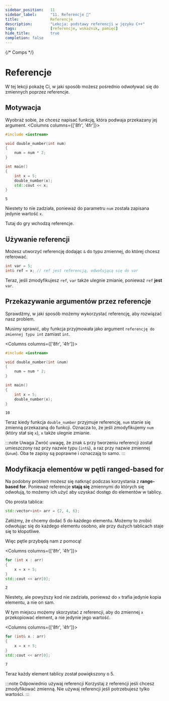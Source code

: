 ```yaml
---
sidebar_position:	11
sidebar_label:		"11. Referencje 🚧"
title:				Referencje
description:		"Lekcja: podstawy referencji w języku C++"
tags:				[referencje, wskaźnik, pamięć]
hide_title:			true
completion: false
---
```


{/* Comps */}


# Referencje

W tej lekcji pokażę Ci, w jaki sposób możesz pośrednio odwoływać się do zmiennych poprzez referencje.

## Motywacja 

Wyobraź sobie, że chcesz napisać funkcję, która podwaja przekazany jej argument.
<Columns columns={['8fr', '4fr']}>
<div>

```cpp
#include <iostream>

void double_number(int num) 
{
    num = num * 2;
}

int main()
{
    int x = 5;
    double_number(x); 
    std::cout << x;
}
```

</div>
<div>

```plaintext title="Wynik"
5
```

</div>
</Columns>

Niestety to nie zadziała, ponieważ do parametru `num` została zapisana jedynie wartość `x`.

Tutaj do gry wchodzą referencje.

## Używanie referencji

Możesz utworzyć referencję dodając `&` do typu zmiennej, do której chcesz referować.

```cpp
int var = 5;
int& ref = x; // ref jest referencją, odwołującą się do var
```

Teraz, jeśli zmodyfikujesz `ref`, `var` także ulegnie zmianie, ponieważ `ref` **jest** `var`.

## Przekazywanie argumentów przez referencje

Sprawdźmy, w jaki sposób możemy wykorzystać referencję, aby rozwiązać nasz problem.

Musimy sprawić, aby funkcja przyjmowała jako argument `referencję do zmiennej typu int` zamiast `int`.

<Columns columns={['8fr', '4fr']}>
<div>

```cpp
#include <iostream>

void double_number(int &num) 
{
    num = num * 2;
}

int main()
{
    int x = 5;
    double_number(x);
}
```

</div>
<div>

```plaintext title="Result"
10
```

</div>
</Columns>

Teraz kiedy funkcja `double_number` przyjmuje referencję, `num` stanie się zmienną przekazaną do funkcji. Oznacza to, że jeśli zmodyfikujemy `num` (który stał się `x`), `x` także ulegnie zmianie.

:::note Uwaga
Zwróć uwagę, że znak `&` przy tworzeniu referencji został umieszczony raz przy nazwie typu (`int&`), a raz przy nazwie zmiennej (`&num`). Oba te zapisy są poprawne i oznaczają to samo.
:::

## Modyfikacja elementów w pętli **ranged-based for**

Na podobny problem możesz się natknąć podczas korzystania z **range-based for**. Ponieważ referencje **stają się** zmiennymi do których się odwołują, to możemy ich użyć aby uzyskać dostęp do elementów w tablicy.

Oto prosta tablica:

```cpp
std::vector<int> arr = {2, 4, 6};
```

Załóżmy, że chcemy dodać 5 do każdego elementu. Możemy to zrobić odwołując się do każdego elementu osobno, ale przy dużych tablicach staje się to kłopotliwe.

Więc pętle przybędą nam z pomocą!

<Columns columns={['8fr', '4fr']}>
<div>

```cpp
for (int x : arr)
{
    x = x + 5;
}
std::cout << arr[0];
```

</div>
<div>

```plaintext title="Wynik"
2
```

</div>
</Columns>

Niestety, ale powyższy kod nie zadziała, ponieważ do `x` trafia jedynie kopia elementu, a nie on sam.

W tym miejscu możemy skorzystać z referencji, aby do zmiennej `x` przekopiować element, a nie jedynie jego wartość.

<Columns columns={['8fr', '4fr']}>
<div>

```cpp
for (int& x : arr) 
{
    x = x + 5;
}
std::cout << arr[0];
```

</div>
<div>

```plaintext title="Wynik"
7
```

</div>
</Columns>

Teraz każdy element tablicy został powiększony o 5.

:::note Odpowiednio używaj referencji
Korzystaj z referencji jeśli chcesz zmodyfikować zmienną. Nie używaj referencji jeśli potrzebujesz tylko wartości.
:::